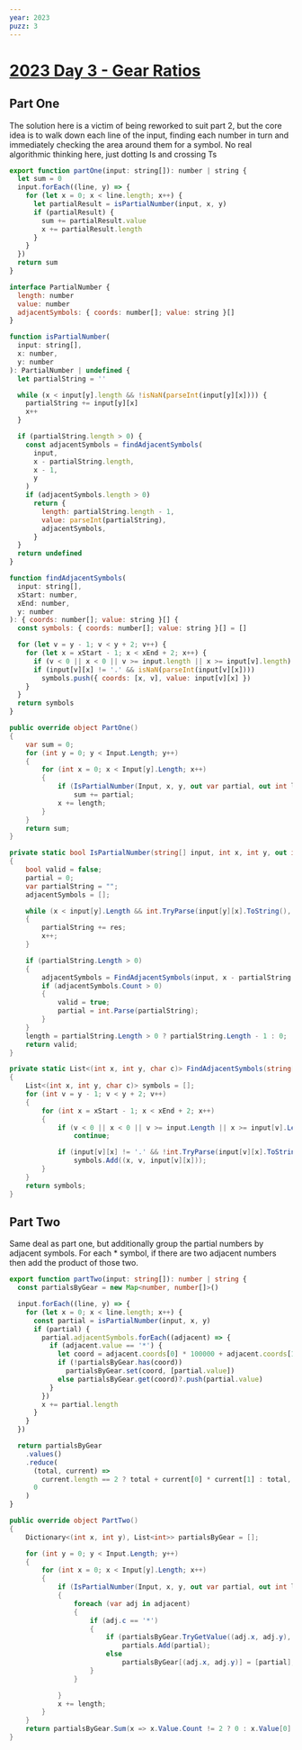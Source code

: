 ```yaml
---
year: 2023
puzz: 3
---
```


<h1>
  <a href="https://adventofcode.com/2023/day/3">2023 Day 3 - Gear Ratios</a>
</h1>

## Part One

The solution here is a victim of being reworked to suit part 2, but the core idea is to walk down each line of the input, finding each number in turn and immediately checking the area around them for a symbol. No real algorithmic thinking here, just dotting Is and crossing Ts

<CodeBox names="typescript|C#">

```js
export function partOne(input: string[]): number | string {
  let sum = 0
  input.forEach((line, y) => {
    for (let x = 0; x < line.length; x++) {
      let partialResult = isPartialNumber(input, x, y)
      if (partialResult) {
        sum += partialResult.value
        x += partialResult.length
      }
    }
  })
  return sum
}

interface PartialNumber {
  length: number
  value: number
  adjacentSymbols: { coords: number[]; value: string }[]
}

function isPartialNumber(
  input: string[],
  x: number,
  y: number
): PartialNumber | undefined {
  let partialString = ''

  while (x < input[y].length && !isNaN(parseInt(input[y][x]))) {
    partialString += input[y][x]
    x++
  }

  if (partialString.length > 0) {
    const adjacentSymbols = findAdjacentSymbols(
      input,
      x - partialString.length,
      x - 1,
      y
    )
    if (adjacentSymbols.length > 0)
      return {
        length: partialString.length - 1,
        value: parseInt(partialString),
        adjacentSymbols,
      }
  }
  return undefined
}

function findAdjacentSymbols(
  input: string[],
  xStart: number,
  xEnd: number,
  y: number
): { coords: number[]; value: string }[] {
  const symbols: { coords: number[]; value: string }[] = []

  for (let v = y - 1; v < y + 2; v++) {
    for (let x = xStart - 1; x < xEnd + 2; x++) {
      if (v < 0 || x < 0 || v >= input.length || x >= input[v].length) continue
      if (input[v][x] != '.' && isNaN(parseInt(input[v][x])))
        symbols.push({ coords: [x, v], value: input[v][x] })
    }
  }
  return symbols
}
```

```csharp
public override object PartOne()
{
    var sum = 0;
    for (int y = 0; y < Input.Length; y++)
    {
        for (int x = 0; x < Input[y].Length; x++)
        {
            if (IsPartialNumber(Input, x, y, out var partial, out int length, out _))
                sum += partial;
            x += length;
        }
    }
    return sum;
}

private static bool IsPartialNumber(string[] input, int x, int y, out int partial, out int length, out List<(int x, int y, char c)> adjacentSymbols)
{
    bool valid = false;
    partial = 0;
    var partialString = "";
    adjacentSymbols = [];

    while (x < input[y].Length && int.TryParse(input[y][x].ToString(), out var res))
    {
        partialString += res;
        x++;
    }

    if (partialString.Length > 0)
    {
        adjacentSymbols = FindAdjacentSymbols(input, x - partialString.Length, x - 1, y);
        if (adjacentSymbols.Count > 0)
        {
            valid = true;
            partial = int.Parse(partialString);
        }
    }
    length = partialString.Length > 0 ? partialString.Length - 1 : 0;
    return valid;
}

private static List<(int x, int y, char c)> FindAdjacentSymbols(string[] input, int xStart, int xEnd, int y)
{
    List<(int x, int y, char c)> symbols = [];
    for (int v = y - 1; v < y + 2; v++)
    {
        for (int x = xStart - 1; x < xEnd + 2; x++)
        {
            if (v < 0 || x < 0 || v >= input.Length || x >= input[v].Length)
                continue;

            if (input[v][x] != '.' && !int.TryParse(input[v][x].ToString(), out _))
                symbols.Add((x, v, input[v][x]));
        }
    }
    return symbols;
}
```

</CodeBox>

## Part Two

Same deal as part one, but additionally group the partial numbers by adjacent symbols. For each \* symbol, if there are two adjacent numbers then add the product of those two.

<CodeBox names="typescript|C#">

```ts
export function partTwo(input: string[]): number | string {
  const partialsByGear = new Map<number, number[]>()

  input.forEach((line, y) => {
    for (let x = 0; x < line.length; x++) {
      const partial = isPartialNumber(input, x, y)
      if (partial) {
        partial.adjacentSymbols.forEach((adjacent) => {
          if (adjacent.value == '*') {
            let coord = adjacent.coords[0] * 100000 + adjacent.coords[1]
            if (!partialsByGear.has(coord))
              partialsByGear.set(coord, [partial.value])
            else partialsByGear.get(coord)?.push(partial.value)
          }
        })
        x += partial.length
      }
    }
  })

  return partialsByGear
    .values()
    .reduce(
      (total, current) =>
        current.length == 2 ? total + current[0] * current[1] : total,
      0
    )
}
```

```csharp
public override object PartTwo()
{
    Dictionary<(int x, int y), List<int>> partialsByGear = [];

    for (int y = 0; y < Input.Length; y++)
    {
        for (int x = 0; x < Input[y].Length; x++)
        {
            if (IsPartialNumber(Input, x, y, out var partial, out int length, out var adjacent))
            {
                foreach (var adj in adjacent)
                {
                    if (adj.c == '*')
                    {
                        if (partialsByGear.TryGetValue((adj.x, adj.y), out var partials))
                            partials.Add(partial);
                        else
                            partialsByGear[(adj.x, adj.y)] = [partial];
                    }
                }

            }
            x += length;
        }
    }
    return partialsByGear.Sum(x => x.Value.Count != 2 ? 0 : x.Value[0] * x.Value[1]);
}
```

</CodeBox>

